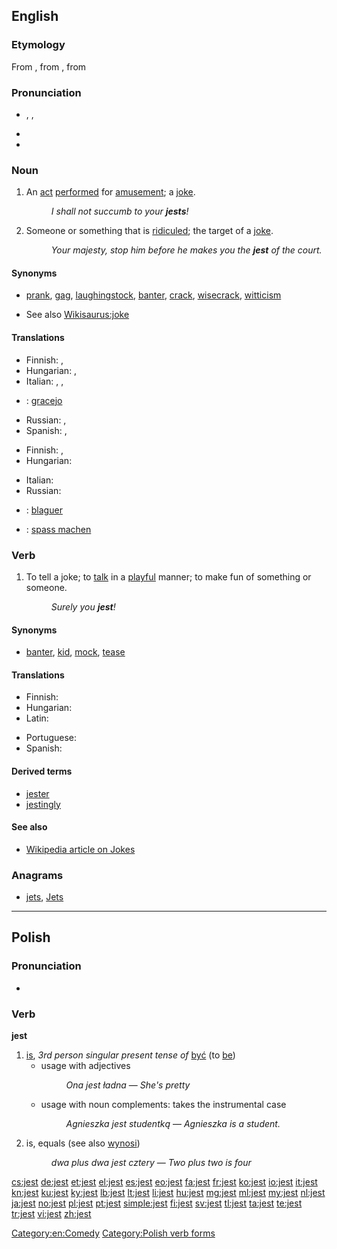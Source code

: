 ==English==

===Etymology===
From {{etyl|enm|en}} {{term|geste||lang=enm|idle tale}}, from  {{etyl|fro|en}} {{term|geste||lang=fro|acts, exploits}}, from {{etyl|la|en}} {{term|gesta||lang=la|acts, deeds}}

===Pronunciation===
* {{enPR|jĕst}}, {{IPA|/ʤest/}}, {{SAMPA|/dZest/}}
* {{audio|en-us-jest.ogg|Audio (US)}}
* {{rhymes|ɛst}}

===Noun===
{{en-noun}}

# {{archaic}} An [[act]] [[perform]]ed for [[amusement]]; a [[joke]].
#: ''I shall not succumb to your '''jests'''!''
# {{obsolete}} Someone or something that is [[ridicule]]d; the target of a [[joke]].
#: ''Your majesty, stop him before he makes you the '''jest''' of the court.''

====Synonyms====
* {{sense|joke}} [[prank]], [[gag]], [[laughingstock]], [[banter]], [[crack]], [[wisecrack]], [[witticism]]
* See also [[Wikisaurus:joke]]

====Translations====
{{trans-top|joke}}
* Finnish: {{t+|fi|pila}}, {{t+|fi|vitsi}}
* Hungarian: {{t|hu|tréfa}}, {{t|hu|tréfálkozás}}
* Italian: {{t-|it|scherzo}}, {{t+|it|barzelletta}}, {{t|it|battuta|f}}
{{trans-mid}}
* {{ttbc|pt}}: [[gracejo]] {{m}}
* Russian: {{t+|ru|насмешка|f}}, {{t+|ru|острота|f}}
* Spanish: {{t|es|broma|f}}, {{t|es|chiste|m}}
{{trans-bottom}}

{{trans-top|target of a joke}}
* Finnish: {{t-|fi|naurunaihe}}, {{t+|fi|vitsi}}
* Hungarian: {{t|hu|nevetség tárgya}}
{{trans-mid}}
* Italian: {{t|it|oggetto di scherno}}
* Russian: {{t+|ru|посмешище|n}}
{{trans-bottom}}

{{checktrans-top}}
* {{ttbc|fr}}:  [[blaguer]]
* {{ttbc|de}}:  [[spass machen]]
{{trans-mid}}

{{trans-bottom}}

===Verb===
{{en-verb}}

# To tell a joke; to [[talk]] in a [[playful]] manner; to make fun of something or someone.  <!--transitive and intransitive-->
#: ''Surely you '''jest'''!''

====Synonyms====
* {{sense|to joke}} [[banter]], [[kid]], [[mock]], [[tease]]

====Translations====
{{trans-top|to tell a joke}}
* Finnish: {{t+|fi|vitsailla}}
* Hungarian: {{t|hu|tréfálkozik}}
* Latin: {{t-|la|iocor}}
{{trans-mid}}
* Portuguese: {{t-|pt|gracejar}}
* Spanish: {{t+|es|bromear}}
{{trans-bottom}}

====Derived terms====
* [[jester]]
* [[jestingly]]

====See also====
* [http://en.wikipedia.org/wiki/Jest Wikipedia article on Jokes]

===Anagrams===
* [[jets#English|jets]], [[Jets#English|Jets]]

[[Category:en:Comedy]]

----

==Polish==

===Pronunciation===
* {{IPA|/jɛst/|lang=pl}}

===Verb===
'''jest'''

# [[is]], ''3rd person singular present tense of'' [[być]] (to [[be]])
#* usage with adjectives
#*: ''Ona jest ładna'' &mdash; ''She's pretty''
#* usage with noun complements: takes the instrumental case
#*: ''Agnieszka jest studentką'' &mdash; ''Agnieszka is a student.''
# {{mathematics|lang=pl}} is, equals (see also [[wynosi]])
#: ''dwa plus dwa jest cztery'' &mdash; ''Two plus two is four''

[[Category:Polish verb forms]]

[[cs:jest]]
[[de:jest]]
[[et:jest]]
[[el:jest]]
[[es:jest]]
[[eo:jest]]
[[fa:jest]]
[[fr:jest]]
[[ko:jest]]
[[io:jest]]
[[it:jest]]
[[kn:jest]]
[[ku:jest]]
[[ky:jest]]
[[lb:jest]]
[[lt:jest]]
[[li:jest]]
[[hu:jest]]
[[mg:jest]]
[[ml:jest]]
[[my:jest]]
[[nl:jest]]
[[ja:jest]]
[[no:jest]]
[[pl:jest]]
[[pt:jest]]
[[simple:jest]]
[[fi:jest]]
[[sv:jest]]
[[tl:jest]]
[[ta:jest]]
[[te:jest]]
[[tr:jest]]
[[vi:jest]]
[[zh:jest]]